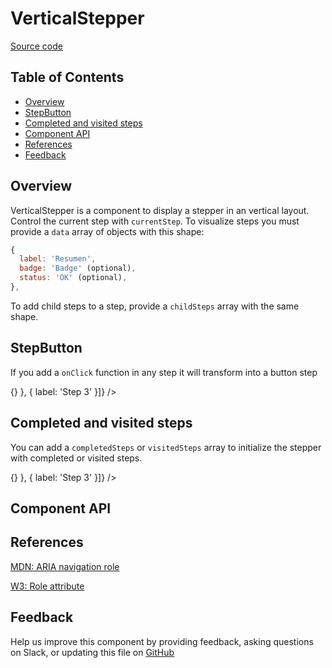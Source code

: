 
# VerticalStepper

[Source code](https://github.com/leemonade/bubbles/tree/main/packages/components/src/navigation/VerticalStepper/VerticalStepper.js)

## Table of Contents

<!-- START doctoc generated TOC please keep comment here to allow auto update -->
<!-- DON'T EDIT THIS SECTION, INSTEAD RE-RUN doctoc TO UPDATE -->

- [Overview](#overview)
- [StepButton](#stepbutton)
- [Completed and visited steps](#completed-and-visited-steps)
- [Component API](#component-api)
- [References](#references)
- [Feedback](#feedback)

## Overview

VerticalStepper is a component to display a stepper in an vertical layout. Control the current step with `currentStep`.
To visualize steps you must provide a `data` array of objects with this shape:

```js
{
  label: 'Resumen',
  badge: 'Badge' (optional),
  status: 'OK' (optional),
},
```

To add child steps to a step, provide a `childSteps` array with the same shape.

<ThemeProvider>
  <VerticalStepper data={[{ label: 'Step 1' }, { label: 'Step 2' }, { label: 'Step 3' }]} />
</ThemeProvider>

## StepButton

If you add a `onClick` function in any step it will transform into a button step

<ThemeProvider>
  <VerticalStepper
    data={[{ label: 'Step 1' }, { label: 'Step 2', onClick: () => {} }, { label: 'Step 3' }]}
  />
</ThemeProvider>

## Completed and visited steps

You can add a `completedSteps` or `visitedSteps` array to initialize the stepper with completed or visited steps.

<ThemeProvider>
  <VerticalStepper
    completedSteps={[0, 1]}
    visitedSteps={[0, 1]}
    vis
    data={[{ label: 'Step 1' }, { label: 'Step 2', onClick: () => {} }, { label: 'Step 3' }]}
  />
</ThemeProvider>

## Component API

<Preview>
  <Story id="organisms-navigation-verticalstepper--playground" />
</Preview>

<Props of={VerticalStepper} />

## References

[MDN: ARIA navigation role](https://developer.mozilla.org/en-US/docs/Web/Accessibility/ARIA/Roles/navigation_role)

[W3: Role attribute](https://www.w3.org/WAI/PF/HTML/wiki/RoleAttribute)

## Feedback

Help us improve this component by providing feedback, asking questions on Slack, or updating this file on
[GitHub](https://github.com/leemonade/bubbles/edit/main/packages/components/src/navigation/VerticalStepper/VerticalStepper.mdx)
